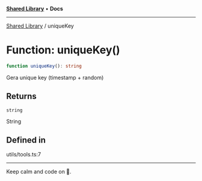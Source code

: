 
<Meta title="Libs/Shared/functions/uniqueKey" />



[**Shared Library**](/?path=/docs/libs-shared-overview--page) • **Docs**

***

[Shared Library](/?path=/docs/libs-shared-overview--page) / uniqueKey

# Function: uniqueKey()

```ts
function uniqueKey(): string
```

Gera unique key (timestamp + random)

## Returns

`string`

String

## Defined in

utils/tools.ts:7


***

Keep calm and code on 🤘.